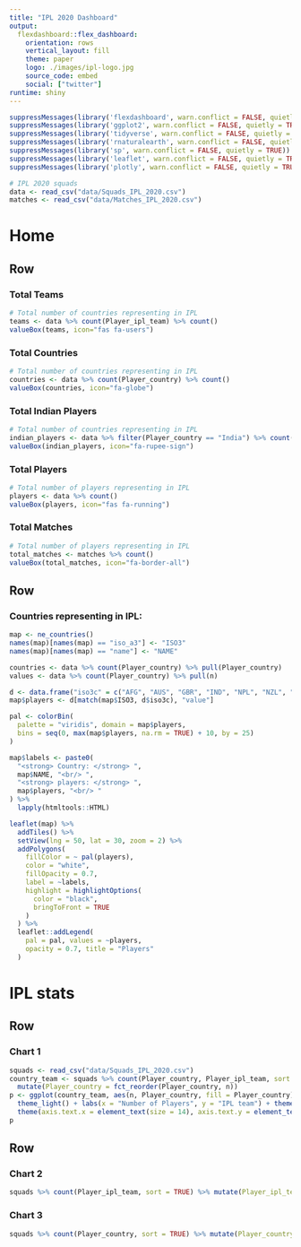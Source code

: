 ```yaml
---
title: "IPL 2020 Dashboard"
output: 
  flexdashboard::flex_dashboard:
    orientation: rows
    vertical_layout: fill
    theme: paper
    logo: ./images/ipl-logo.jpg
    source_code: embed
    social: ["twitter"]
runtime: shiny
---
```


```r
suppressMessages(library('flexdashboard', warn.conflict = FALSE, quietly = TRUE))
suppressMessages(library('ggplot2', warn.conflict = FALSE, quietly = TRUE))
suppressMessages(library('tidyverse', warn.conflict = FALSE, quietly = TRUE))
suppressMessages(library('rnaturalearth', warn.conflict = FALSE, quietly = TRUE))
suppressMessages(library('sp', warn.conflict = FALSE, quietly = TRUE))
suppressMessages(library('leaflet', warn.conflict = FALSE, quietly = TRUE))
suppressMessages(library('plotly', warn.conflict = FALSE, quietly = TRUE))
```

```r
# IPL 2020 squads
data <- read_csv("data/Squads_IPL_2020.csv")
matches <- read_csv("data/Matches_IPL_2020.csv")
```

Home {data-icon="fa-table"}
=======================================================================

Row
-----------------------------------------------------------------------

### Total Teams

```r
# Total number of countries representing in IPL
teams <- data %>% count(Player_ipl_team) %>% count()
valueBox(teams, icon="fas fa-users")
```

### Total Countries

```r
# Total number of countries representing in IPL
countries <- data %>% count(Player_country) %>% count()
valueBox(countries, icon="fa-globe")
```

### Total Indian Players 

```r
# Total number of countries representing in IPL
indian_players <- data %>% filter(Player_country == "India") %>% count()
valueBox(indian_players, icon="fa-rupee-sign")
```

### Total Players

```r
# Total number of players representing in IPL
players <- data %>% count()
valueBox(players, icon="fas fa-running")
```

### Total Matches

```r
# Total number of players representing in IPL
total_matches <- matches %>% count()
valueBox(total_matches, icon="fa-border-all")
```

Row
-----------------------------------------------------------------------

### Countries representing in IPL:

```r
map <- ne_countries()
names(map)[names(map) == "iso_a3"] <- "ISO3"
names(map)[names(map) == "name"] <- "NAME"

countries <- data %>% count(Player_country) %>% pull(Player_country)
values <- data %>% count(Player_country) %>% pull(n)

d <- data.frame("iso3c" = c("AFG", "AUS", "GBR", "IND", "NPL", "NZL", "ZAF", "LKA", "JAM"), NAME = countries, value = values)
map$players <- d[match(map$ISO3, d$iso3c), "value"]

pal <- colorBin(
  palette = "viridis", domain = map$players,
  bins = seq(0, max(map$players, na.rm = TRUE) + 10, by = 25)
)

map$labels <- paste0(
  "<strong> Country: </strong> ",
  map$NAME, "<br/> ",
  "<strong> players: </strong> ",
  map$players, "<br/> "
) %>%
  lapply(htmltools::HTML)

leaflet(map) %>%
  addTiles() %>%
  setView(lng = 50, lat = 30, zoom = 2) %>%
  addPolygons(
    fillColor = ~ pal(players),
    color = "white",
    fillOpacity = 0.7,
    label = ~labels,
    highlight = highlightOptions(
      color = "black",
      bringToFront = TRUE
    )
  ) %>%
  leaflet::addLegend(
    pal = pal, values = ~players,
    opacity = 0.7, title = "Players"
  )
```

IPL stats {data-icon="ion-stats-bars"}
=======================================================================

Row {data-height=650}
-------------------------------------

### Chart 1

```r
squads <- read_csv("data/Squads_IPL_2020.csv")
country_team <- squads %>% count(Player_country, Player_ipl_team, sort = TRUE) %>% 
  mutate(Player_country = fct_reorder(Player_country, n))
p <- ggplot(country_team, aes(n, Player_country, fill = Player_country)) + geom_col() + 
  theme_light() + labs(x = "Number of Players", y = "IPL team") + theme(legend.position = "") + facet_wrap(~Player_ipl_team) +
  theme(axis.text.x = element_text(size = 14), axis.text.y = element_text(size = 12))
p
```

Row {data-height=550}
-------------------------------------
   
### Chart 2

```r
squads %>% count(Player_ipl_team, sort = TRUE) %>% mutate(Player_ipl_team = fct_reorder(Player_ipl_team, n)) %>% ggplot(aes(n, Player_ipl_team, fill = Player_ipl_team)) + geom_col() + theme_light() + labs(x = "Number of Players", y = "IPL team") + theme(legend.position = "")
```   
    
### Chart 3

```r
squads %>% count(Player_country, sort = TRUE) %>% mutate(Player_country = fct_reorder(Player_country, n)) %>% ggplot(aes(n, Player_country, fill = Player_country)) + geom_col() + theme_light() + labs(x = "Number of Players", y = "IPL team") + theme(legend.position = "")
```


